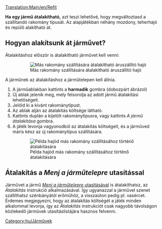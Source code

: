 [[Translation:Main/en/Refit]]{{en/-}}{{hu/Oktatás}}

'''Ha egy jármű átalakítható,''' azt teszi lehetővé, hogy megváltoztasd a szállítandó rakomány típusát. Az alapjátékban néhány mozdony, teherhajó és repülő alakítható át.

== Hogyan alakítsunk át járművet? ==
Átalakításhoz először is átalakítható járművet kell venni:
:[[File:en/Refitable ship.png|none|frame|Más rakomány szállítására átalakítható áruszállító hajó]]

A járműnek az átalakításhoz a járműtelepen kell állnia.

# A járműablakban kattints a '''harmadik''' gombra (dobozpárt ábrázol)
# Új ablak jelenik meg, mely felsorolja az adott jármű átalakítási lehetőségeit.
# Jelöld ki a kívánt rakománytípust. 
# Az ablak alján az átalakítás költsége látható.
# Kattints duplán a kijelölt rakománytípusra, vagy kattints ''A jármű átalakítása'' gombra.
# A játék levonja vagyonodból az átalakítás költségeit, és a járműved máris kész az új rakománytípus szállítására.
:[[File:en/Refit ship.png|none|frame|Példa hajód más rakomány szállításához történő átalakítására]]

== Átalakítás a ''Menj a járműtelepre'' utasítással == 
Járművet a jármű [[Main/en/Járművek utasításai/Hu#Menj|''Menj a járműtelepre'' utasításával]] is átalakíthatsz, az ''Átalakítás'' instrukció alkalmazásával. Így ugyanazzal a járművel szenet szállíthatsz szénbányától erőműhöz, a visszaúton pedig pl. vasércet. Érdemes megjegyezni, hogy az átalakítás költségét a játék minden alkalommal levonja, így az ''Átalakítás'' instrukciót csak nagyobb távolságon közlekedő járművek utasításlistájára hasznos felvenni.

[[Category:hu/Járművek]]
